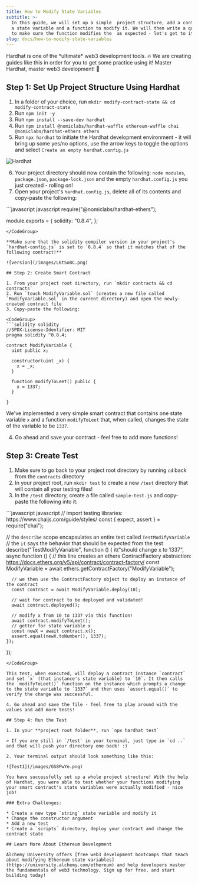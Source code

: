 ```yaml
---
title: How to Modify State Variables
subtitle: >-
  In this guide, we will set up a simple  project structure, add a contract with
  a state variable and a function to modify it. We will then write a quick test
  to make sure the function modifies the  as expected - let's get to it!
slug: docs/how-to-modify-state-variables
---
```



<Info>
  Hardhat is one of the *ultimate* web3 development tools. 🔥 We are creating guides like this in order for you to get some practice using it! Master Hardhat, master web3 development! 🔨
</Info>

## Step 1: Set Up Project Structure Using Hardhat

1. In a folder of your choice, run `mkdir modify-contract-state && cd modify-contract-state`
2. Run `npm init -y`
3. Run `npm install --save-dev hardhat`
4. Run `npm install @nomiclabs/hardhat-waffle ethereum-waffle chai @nomiclabs/hardhat-ethers ethers`
5. Run `npx hardhat` to initiate the Hardhat development environment - it will bring up some yes/no options, use the arrow keys to toggle the options and select `Create an empty hardhat.config.js`

![Hardhat](/images/divzjiip8/image/upload/v1671126973/alchemyu/Screen_Shot_2022-12-14_at_9.29.17_PM.png)

6. Your project directory should now contain the following: `node modules`, `package.json`, `package-lock.json` and the empty `hardhat.config.js` you just created - rolling on!
7. Open your project's `hardhat.config.js`, delete all of its contents and copy-paste the following:

<CodeGroup>
  ```javascript javascript
  require("@nomiclabs/hardhat-ethers");

  module.exports = {
    solidity: "0.8.4",
  };
  ```
</CodeGroup>

**Make sure that the solidity compiler version in your project's `hardhat-config.js` is set to `0.8.4` so that it matches that of the following contract!**

![version](/images/L6tSo8C.png)

## Step 2: Create Smart Contract

1. From your project root directory, run `mkdir contracts && cd contracts`
2. Run `touch ModifyVariable.sol` (creates a new file called `ModifyVariable.sol` in the current directory) and open the newly-created contract file
3. Copy-paste the following:

<CodeGroup>
  ```solidity solidity
  //SPDX-License-Identifier: MIT
  pragma solidity ^0.8.4;

  contract ModifyVariable {
    uint public x;

    constructor(uint _x) {
      x = _x;
    }

    function modifyToLeet() public {
      x = 1337;
    }

  }
  ```
</CodeGroup>

We've implemented a very simple smart contract that contains one state variable `x` and a function `modifyToLeet` that, when called, changes the state of the variable to be `1337`.

4. Go ahead and save your contract - feel free to add more functions!

## Step 3: Create Test

1. Make sure to go back to your project root directory by running `cd` back from the `contracts` directory
2. In your project root, run `mkdir test` to create a new `/test` directory that will contain all your testing files!
3. In the `/test` directory, create a file called `sample-test.js` and copy-paste the following into it:

<CodeGroup>
  ```javascript javascript
  // import testing libraries: https://www.chaijs.com/guide/styles/ 
  const { expect, assert } = require("chai");

  // the `describe` scope encapsulates an entire test called `TestModifyVariable`
  // the `it` says the behavior that should be expected from the test
  describe("TestModifyVariable", function () {
    it("should change x to 1337", async function () {
      // this line creates an ethers ContractFactory abstraction: https://docs.ethers.org/v5/api/contract/contract-factory/
      const ModifyVariable = await ethers.getContractFactory("ModifyVariable");

      // we then use the ContractFactory object to deploy an instance of the contract
      const contract = await ModifyVariable.deploy(10);

      // wait for contract to be deployed and validated!
      await contract.deployed();

      // modify x from 10 to 1337 via this function!
      await contract.modifyToLeet();
      // getter for state variable x
      const newX = await contract.x();
      assert.equal(newX.toNumber(), 1337);
    });
  });
  ```
</CodeGroup>

This test, when executed, will deploy a contract instance `contract` and set `x` (that instance's state variable) to `10`. It then calls the `modifyToLeet()` function on the instance which prompts a change to the state variable to `1337` and then uses `assert.equal()` to verify the change was successful.

4. Go ahead and save the file - feel free to play around with the values and add more tests!

## Step 4: Run the Test

1. In your **project root folder**, run `npx hardhat test`

> If you are still in `/test` in your terminal, just type in `cd ..` and that will push your directory one back! :)

2. Your terminal output should look something like this:

![Test1](/images/GS8PwYe.png)

You have successfully set up a whole project structure! With the help of Hardhat, you were able to test whether your functions modifying your smart contract's state variables were actually modified - nice job!

### Extra Challenges:

* Create a new type `string` state variable and modify it
* Change the constructor argument
* Add a new test
* Create a `scripts` directory, deploy your contract and change the contract state

## Learn More About Ethereum Development

Alchemy University offers [free web3 development bootcamps that teach about modifying Ethereum state variables](https://university.alchemy.com/ethereum) and help developers master the fundamentals of web3 technology. Sign up for free, and start building today!
